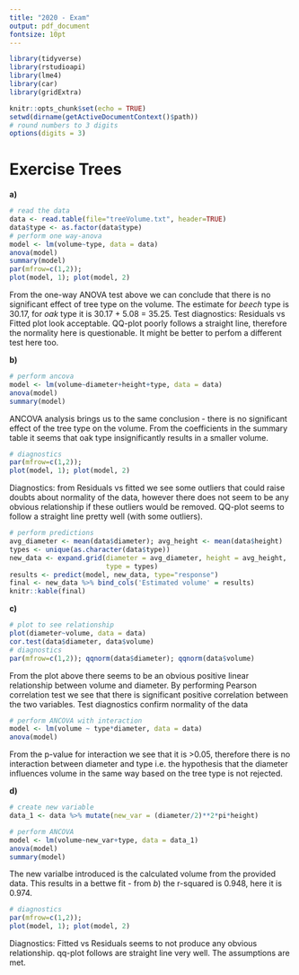 ```yaml
---
title: "2020 - Exam"
output: pdf_document
fontsize: 10pt
---
```


```r
library(tidyverse)
library(rstudioapi)
library(lme4)
library(car)
library(gridExtra)

knitr::opts_chunk$set(echo = TRUE)
setwd(dirname(getActiveDocumentContext()$path))
# round numbers to 3 digits
options(digits = 3)
```

# Exercise Trees

**a)**

```r
# read the data
data <- read.table(file="treeVolume.txt", header=TRUE)
data$type <- as.factor(data$type)
# perform one way-anova
model <- lm(volume~type, data = data)
anova(model)
summary(model)
par(mfrow=c(1,2));
plot(model, 1); plot(model, 2)
```

From the one-way ANOVA test above we can conclude that there is no significant effect of tree type on the volume. The estimate for $beech$ type is 30.17, for $oak$ type it is 30.17 + 5.08 = 35.25. 
Test diagnostics: Residuals vs Fitted plot look acceptable. QQ-plot poorly follows a straight line, therefore the normality here is questionable. It might be better to perfom a different test here too.

**b)**  
```r
# perform ancova
model <- lm(volume~diameter+height+type, data = data)
anova(model)
summary(model)
```
ANCOVA analysis brings us to the same conclusion - there is no significant effect of the tree type on the volume. From the coefficients in the summary table it seems that oak type insignificantly results in a smaller volume. 

```r
# diagnostics
par(mfrow=c(1,2));
plot(model, 1); plot(model, 2)
```

Diagnostics: from Residuals vs fitted we see some outliers that could raise doubts about normality of the data, however there does not seem to be any obvious relationship if these outliers would be removed. QQ-plot seems to follow a straight line pretty well (with some outliers).

```r
# perform predictions
avg_diameter <- mean(data$diameter); avg_height <- mean(data$height)
types <- unique(as.character(data$type))
new_data <- expand.grid(diameter = avg_diameter, height = avg_height, 
                        type = types)
results <- predict(model, new_data, type="response")
final <- new_data %>% bind_cols('Estimated volume' = results)
knitr::kable(final)
```

**c)**
```r
# plot to see relationship
plot(diameter~volume, data = data)
cor.test(data$diameter, data$volume)
# diagnostics
par(mfrow=c(1,2)); qqnorm(data$diameter); qqnorm(data$volume)
```

From the plot above there seems to be an obvious positive linear relationship between volume and diameter. By performing Pearson correlation test we see that there is significant positive correlation between the two variables. Test diagnostics confirm normality of the data

```r
# perform ANCOVA with interaction 
model <- lm(volume ~ type*diameter, data = data)
anova(model)
```

From the p-value for interaction we see that it is >0.05, therefore there is no interaction between diameter and type i.e. the hypothesis that the diameter influences volume in the same way based on the tree type is not rejected.

 **d)**
```r
# create new variable
data_1 <- data %>% mutate(new_var = (diameter/2)**2*pi*height)

# perform ANCOVA
model <- lm(volume~new_var+type, data = data_1)
anova(model)
summary(model)
```

The new varialbe introduced is the calculated volume from the provided data. This results in a bettwe fit - from $b)$ the r-squared is 0.948, here it is 0.974.

```r
# diagnostics
par(mfrow=c(1,2));
plot(model, 1); plot(model, 2)
```
Diagnostics: Fitted vs Residuals seems to not produce any obvious relationship. qq-plot follows are straight line very well. The assumptions are met.
